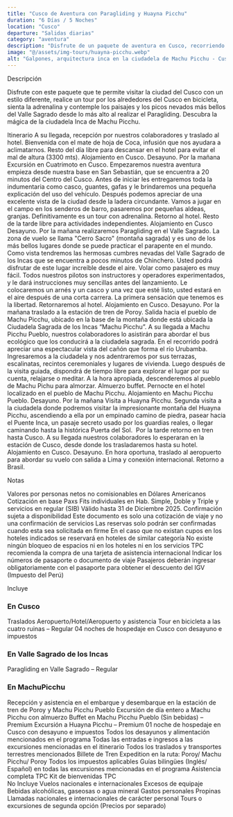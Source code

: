```yaml
---
title: "Cusco de Aventura con Paragliding y Huayna Picchu"
duration: "6 Días / 5 Noches"
location: "Cusco"
departure: "Salidas diarias"
category: "aventura"
description: "Disfrute de un paquete de aventura en Cusco, recorriendo la ciudad en bicicleta, experimentando la adrenalina del paragliding en el Valle Sagrado y explorando la majestuosa ciudadela de Machu Picchu y Huayna Picchu. Una experiencia única que combina naturaleza, cultura y emociones extremas."
image: "@/assets/img-tours/huayna-picchu.webp"
alt: "Galpones, arquitectura inca en la ciudadela de Machu Picchu - Cusco, Perú"
---
```



<H2Tours> Descripción </H2Tours>

Disfrute con este paquete que te permite visitar la ciudad del Cusco con un estilo diferente, realice un tour por los alrededores del Cusco en bicicleta, sienta la adrenalina y contemple los paisajes y los picos nevados más bellos del Valle Sagrado desde lo más alto al realizar el Paragliding. Descubra la mágica de la ciudadela Inca de Machu Picchu.

<section id="itinerario"  class="mt-16">
<H2Tours> Itinerario </H2Tours>

<ItineraryDay day="1" title="Cusco">
  A su llegada, recepción por nuestros colaboradores y traslado al hotel.
  Bienvenida con el mate de hoja de Coca, infusión que nos ayudara a
  aclimatarnos. Resto del día libre para descansar en el hotel para evitar el
  mal de altura (3300 mts). Alojamiento en Cusco.
</ItineraryDay>

<ItineraryDay day="2" title="Cusco">
  Desayuno. Por la mañana Excursión en Cuatrimoto en Cusco. Empezaremos nuestra
  aventura empieza desde nuestra base en San Sebastián, que se encuentra a 20
  minutos del Centro del Cusco. Antes de iniciar les entregaremos toda la
  indumentaria como casco, guantes, gafas y le brindaremos una pequeña
  explicación del uso del vehículo. Después podemos apreciar de una excelente
  vista de la ciudad desde la ladera circundante. Vamos a jugar en el campo en
  los senderos de barro, pasaremos por pequeñas aldeas, granjas. Definitivamente
  es un tour con adrenalina. Retorno al hotel. Resto de la tarde libre para
  actividades independientes. Alojamiento en Cusco
</ItineraryDay>

<ItineraryDay day="3" title="Cusco / Valle Sagrado">
  Desayuno. Por la mañana realizaremos Paragliding en el Valle Sagrado. La zona
  de vuelo se llama "Cerro Sacro" (montaña sagrada) y es uno de los más bellos
  lugares donde se puede practicar el parapente en el mundo. Como vista
  tendremos las hermosas cumbres nevadas del Valle Sagrado de los Incas que se
  encuentra a pocos minutos de Chinchero. Usted podrá disfrutar de este lugar
  increíble desde el aire. Volar como pasajero es muy fácil. Todos nuestros
  pilotos son instructores y operadores experimentados, y le dará instrucciones
  muy sencillas antes del lanzamiento. Le colocaremos un arnés y un casco y una
  vez que esté listo, usted estará en el aire después de una corta carrera. La
  primera sensación que tenemos es la libertad. Retornaremos al hotel.
  Alojamiento en Cusco.
</ItineraryDay>

<ItineraryDay day="4" title="Cusco / MachuPicchu">
  Desayuno. Por la mañana traslado a la estación de tren de Poroy. Salida hacia
  el pueblo de Machu Picchu, ubicado en la base de la montaña donde está ubicada
  la Ciudadela Sagrada de los Incas “Machu Picchu”. A su llegada a Machu Picchu
  Pueblo, nuestros colaboradores lo asistirán para abordar el bus ecológico que
  los conducirá a la ciudadela sagrada. En el recorrido podrá apreciar una
  espectacular vista del cañón que forma el río Urubamba. Ingresaremos a la
  ciudadela y nos adentraremos por sus terrazas, escalinatas, recintos
  ceremoniales y lugares de vivienda. Luego después de la visita guiada,
  dispondrá de tiempo libre para explorar el lugar por su cuenta, relajarse o
  meditar. A la hora apropiada, descenderemos al pueblo de Machu Pichu para
  almorzar. Almuerzo buffet. Pernocte en el hotel localizado en el pueblo de
  Machu Picchu. Alojamiento en Machu Picchu Pueblo.
</ItineraryDay>

<ItineraryDay day="5" title="Machu Picchu / Cusco">
  Desayuno. Por la mañana Visita a Huayna Picchu. Segunda visita a la ciudadela
  donde podremos visitar la impresionante montaña del Huayna Picchu, ascendiendo
  a ella por un empinado camino de piedra, pasear hacia el Puente Inca, un
  pasaje secreto usado por los guardias reales, o llegar caminando hasta la
  histórica Puerta del Sol.  Por la tarde retorno en tren hasta Cusco. A su
  llegada nuestros colaboradores lo esperaran en la estación de Cusco, desde
  donde los trasladaremos hasta su hotel. Alojamiento en Cusco.
</ItineraryDay>

<ItineraryDay day="6" title="Cusco">
  Desayuno. En hora oportuna, traslado al aeropuerto para abordar su vuelo con salida a Lima y conexión internacional. Retorno a Brasil.
</ItineraryDay>
</section>

<section id="notas" class="mt-16">

<H2Tours> Notas </H2Tours>

<IconListItem icon={NotesIcon}>
  Valores por personas netos no comisionables en Dólares Americanos
</IconListItem>
<IconListItem icon={NotesIcon}>
  Cotización en base Paxs Fits individuales en Hab. Simple, Doble y Triple y servicios en regular (SIB)
</IconListItem>
<IconListItem icon={NotesIcon}>
  Válido hasta 31 de Diciembre 2025. Confirmación sujeta a disponibilidad
</IconListItem>
<IconListItem icon={NotesIcon}>
  Este documento es solo una cotización de viaje y no una confirmación de servicios
</IconListItem>
<IconListItem icon={NotesIcon}>
  Las reservas solo podrán ser confirmadas cuando esta sea solicitada en firme
</IconListItem>
<IconListItem icon={NotesIcon}>
  En el caso que no existan cupos en los hoteles indicados se reservará en hoteles de similar categoría
</IconListItem>
<IconListItem icon={NotesIcon}>
  No existe ningún bloqueo de espacios ni en los hoteles ni en los servicios
</IconListItem>
<IconListItem icon={NotesIcon}>
  TPC recomienda la compra de una tarjeta de asistencia internacional
</IconListItem>
<IconListItem icon={NotesIcon}>
  Indicar los números de pasaporte o documento de viaje
</IconListItem>
<IconListItem icon={NotesIcon}>
  Pasajeros deberán ingresar obligatoriamente con el pasaporte para obtener el descuento del IGV (Impuesto del Perú)
</IconListItem>
</section>

<section id="incluye" class="mt-16">

<H2Tours> Incluye </H2Tours>
### **En Cusco**
<IconListItem icon={IncludesIcon}>
  Traslados Aeropuerto/Hotel/Aeropuerto y asistencia
</IconListItem>
<IconListItem icon={IncludesIcon}>
  Tour en bicicleta a las cuatro ruinas – Regular
</IconListItem>
<IconListItem icon={IncludesIcon}>
  04 noches de hospedaje en Cusco con desayuno e impuestos
</IconListItem>

### **En Valle Sagrado de los Incas**

<IconListItem icon={IncludesIcon}>
  Paragliding en Valle Sagrado – Regular
</IconListItem>

### **En MachuPicchu**

<IconListItem icon={IncludesIcon}>
  Recepción y asistencia en el embarque y desembarque en la estación de tren de Poroy y Machu Picchu Pueblo
</IconListItem>
<IconListItem icon={IncludesIcon}>
  Excursión de día entero a Machu Picchu con almuerzo Buffet en Machu Picchu Pueblo (Sin bebidas) – Premium
</IconListItem>
<IconListItem icon={IncludesIcon}>
  Excursión a Huayna Picchu – Premium
</IconListItem>
<IconListItem icon={IncludesIcon}>
  01 noche de hospedaje en Cusco con desayuno e impuestos
</IconListItem>
<IconListItem icon={IncludesIcon}>
  Todos los desayunos y alimentación mencionados en el programa
</IconListItem>
<IconListItem icon={IncludesIcon}>
  Todas las entradas e ingresos a las excursiones mencionadas en el itinerario
</IconListItem>
<IconListItem icon={IncludesIcon}>
  Todos los traslados y transportes terrestres mencionados
</IconListItem>
<IconListItem icon={IncludesIcon}>
  Billete de Tren Expedition en la ruta: Poroy/ Machu Picchu/ Poroy
</IconListItem>
<IconListItem icon={IncludesIcon}>
  Todos los impuestos aplicables
</IconListItem>
<IconListItem icon={IncludesIcon}>
  Guías bilingües (Inglés/ Español) en todas las excursiones mencionadas en el programa
</IconListItem>
<IconListItem icon={IncludesIcon}>
  Asistencia completa TPC
</IconListItem>
<IconListItem icon={IncludesIcon}>
  Kit de bienvenidas TPC
</IconListItem>
</section>

<section id="no-incluye" class="mt-16">
<H2Tours> No Incluye </H2Tours>

<IconListItem icon={ExcludesIcon}>
  Vuelos nacionales e internacionales
</IconListItem>
<IconListItem icon={ExcludesIcon}>
  Excesos de equipaje
</IconListItem>
<IconListItem icon={ExcludesIcon}>
  Bebidas alcohólicas, gaseosas o agua mineral
</IconListItem>
<IconListItem icon={ExcludesIcon}>
  Gastos personales
</IconListItem>
<IconListItem icon={ExcludesIcon}>
  Propinas
</IconListItem>
<IconListItem icon={ExcludesIcon}>
  Llamadas nacionales e internacionales de carácter personal
</IconListItem>
<IconListItem icon={ExcludesIcon}>
  Tours o excursiones de segunda opción (Precios por separado)
</IconListItem>
</section>
